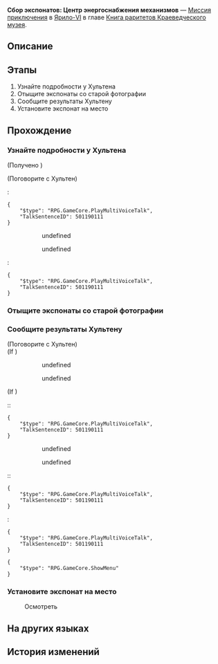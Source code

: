 {{Дополнить|Диалоги.}}
{{Миссия Инфобокс
|id              = 8001205
|Название        = 
|Изображение     = Миссия Освоения Сбор экспонатов Центр энергоснабжения механизмов.png
|Тип             = Миссия приключения
|События         = 
|Глава           = Книга раритетов Краеведческого музея
|Условия         = 
|Персонажи       = Первопроходец; Хультен
|СтартЛокация    = Краеведческий музей
|Мир             = Ярило-VI
|Локации         = Краеведческий музей
|Предыдущая      = 
|Следующая       = 
|Награды         = 
}}
'''Сбор экспонатов: Центр энергоснабжения механизмов''' — [[Миссия приключения]] в [[Ярило-VI]] в главе [[Книга раритетов Краеведческого музея]].

==Описание==
{{Описание|Краеведческий музей Белобога вот-вот откроется. Чтобы выставка прошла успешно, Хультен собирает подходящие экспонаты.<br />Вы нашли центр энергоснабжения механизмов и дополнили коллекцию музея новым экспонатом.}}

==Этапы==
# Узнайте подробности у Хультена
# Отыщите экспонаты со старой фотографии
# Сообщите результаты Хультену
# Установите экспонат на место

==Прохождение==
{{Дополнить}}


===Узнайте подробности у Хультена===
{{Описание миссии|локация=Краеведческий музей|Краеведческий музей Белобога вот-вот откроется. Чтобы выставка прошла успешно, Хультен собирает подходящие экспонаты.<br />На этот раз он надеется, что вы сможете отыскать экспонаты по старой фотографии.}}
{{Диалог Начало}}

;(Получено {{Item|Старая фотография центра энергоснабжения механизмов|20|x=1|text=Старая фотография центра энергоснабжения механизмов}})

;(Поговорите с Хультен)
<!--Unknown TalkSentence: 800120401-->
:<!--Unknown TalkSentence: 800120402-->
:<!--Unknown TalkSentence: 800120415-->
:<!--Unknown TalkSentence: 800120404-->
:<pre>{
	"$type": "RPG.GameCore.PlayMultiVoiceTalk",
	"TalkSentenceID": 501190111
}</pre>
:::{{Диалог|?}} undefined
:::<!--Unknown TalkSentence: 800122732-->
:::<!--Unknown TalkSentence: 800122733-->
:::{{Диалог|Выход}} undefined
:<pre>{
	"$type": "RPG.GameCore.PlayMultiVoiceTalk",
	"TalkSentenceID": 501190111
}</pre>
{{Диалог Конец}}

===Отыщите экспонаты со старой фотографии===
{{Диалог Начало}}

{{Диалог Конец}}

===Сообщите результаты Хультену===
{{Диалог Начало}}


;(Поговорите с Хультен)
;(If {{cx}}<!--during performance 501190101-->)
:<!--Unknown TalkSentence: 501190101-->
::{{Диалог|Стрелка}} undefined
::{{Диалог|Стрелка}} undefined
:<!--Unknown TalkSentence: 501190103-->
:<!--Unknown TalkSentence: 501190106-->
:<!--Unknown TalkSentence: 501190107-->
;(If {{cx}}<!--not during performance 501190101-->)
::<pre>{
	"$type": "RPG.GameCore.PlayMultiVoiceTalk",
	"TalkSentenceID": 501190111
}</pre>
::::{{Диалог|?}} undefined
::::<!--Unknown TalkSentence: 800122732-->
::::<!--Unknown TalkSentence: 800122733-->
::::{{Диалог|Выход}} undefined
::<pre>{
	"$type": "RPG.GameCore.PlayMultiVoiceTalk",
	"TalkSentenceID": 501190111
}</pre>
:<pre>{
	"$type": "RPG.GameCore.PlayMultiVoiceTalk",
	"TalkSentenceID": 501190111
}</pre>
<pre>{
	"$type": "RPG.GameCore.ShowMenu"
}</pre>
{{Диалог Конец}}

===Установите экспонат на место===
{{Диалог Начало}}

:{{Диалог|Изучение}} Осмотреть
<!--Unknown TalkSentence: 800130211-->
<!--Unknown TalkSentence: 800130212-->
{{Диалог Конец}}

==На других языках==
{{На других языках
|en   = Exhibit Collection: Mechanism Energy Hub
|zhs  = 藏品收集•机关能源中枢
|zht  = 館藏蒐集•機關能源中樞
|ja   = 収蔵品収集・機関エネルギー中枢
|ko   = 소장품 수집•장치 에너지 중추
|es   = Recolección de objeto: centro de energía del mecanismo
|fr   = Collections du musée&nbsp;: Centrale énergétique
|ru   = Сбор экспонатов: Центр энергоснабжения механизмов
|th   = คอลเลกชันวัตถุจัดแสดง: ศูนย์พลังงานจักรกล
|vi   = Thu Thập Vật Sưu Tập - Bộ Năng Lượng
|de   = Ausstellungssammlung: Mechanismus-Energiezentrum
|id   = Koleksi Pameran: Pusat Energi Mekanisme
|pt   = Coleção de Obras: Centro de Energia do Mecanismo
}}

==История изменений==
{{История изменений|2.7}}
